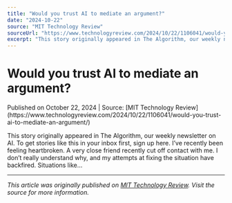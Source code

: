 ```yaml
---
title: "Would you trust AI to mediate an argument?"
date: "2024-10-22"
source: "MIT Technology Review"
sourceUrl: "https://www.technologyreview.com/2024/10/22/1106041/would-you-trust-ai-to-mediate-an-argument/"
excerpt: "This story originally appeared in The Algorithm, our weekly newsletter on AI. To get stories like this in your inbox first, sign up here. I’ve recently been fee..."
---
```


# Would you trust AI to mediate an argument?

<div class="text-sm text-gray-500 mb-4">
  Published on October 22, 2024 | Source: [MIT Technology Review](https://www.technologyreview.com/2024/10/22/1106041/would-you-trust-ai-to-mediate-an-argument/)
</div>

This story originally appeared in The Algorithm, our weekly newsletter on AI. To get stories like this in your inbox first, sign up here. I’ve recently been feeling heartbroken. A very close friend recently cut off contact with me. I don’t really understand why, and my attempts at fixing the situation have backfired. Situations like…

---

*This article was originally published on [MIT Technology Review](https://www.technologyreview.com/2024/10/22/1106041/would-you-trust-ai-to-mediate-an-argument/). Visit the source for more information.*
